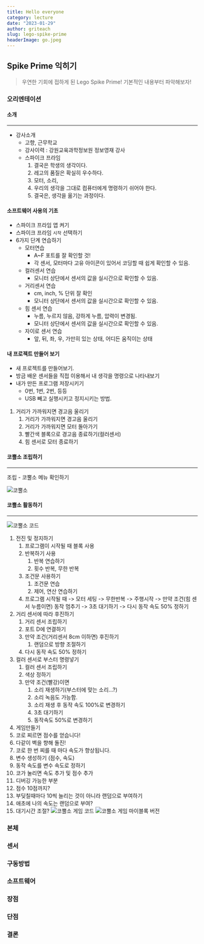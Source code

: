 ```yaml
---
title: Hello everyone
category: lecture
date: "2023-01-29"
author: griteach
slug: lego-spike-prime
headerImage: go.jpeg
---
```


## Spike Prime 익히기

> 우연한 기회에 접하게 된 Lego Spike Prime! 기본적인 내용부터 파악해보자!

### 오리엔테이션

#### 소개

---

- 강사소개
  - 고향, 근무학교
  - 강사이력 : 강원교육과학정보원 정보영재 강사
  - 스파이크 프라임
    1.  결국은 학생의 생각이다.
    2.  레고의 품질은 확실히 우수하다.
    3.  모터, 소리,
    4.  우리의 생각을 그대로 컴퓨터에게 명령하기 쉬어야 한다.
    5.  결국은, 생각을 옮기는 과정이다.

#### 소프트웨어 사용의 기초

- 스파이크 프라임 앱 켜기
- 스파이크 프라임 `시작` 선택하기
- 6가지 단계 연습하기
  - 모터연습
    - A~F 포트를 잘 확인할 것!
    - 각 센서, 모터마다 고유 아이콘이 있어서 코딩할 때 쉽게 확인할 수 있음.
  - 컬러센서 연습
    - 모니터 상단에서 센서의 값을 실시간으로 확인할 수 있음.
  - 거리센서 연습
    - cm, inch, % 단위 잘 확인
    - 모니터 상단에서 센서의 값을 실시간으로 확인할 수 있음.
  - 힘 센서 연습
    - 누름, 누르지 않음, 강하게 누름, 압력이 변경됨.
    - 모니터 상단에서 센서의 값을 실시간으로 확인할 수 있음.
  - 자이로 센서 연습
    - 앞, 뒤, 좌, 우, 가만히 있는 상태, 어디든 움직이는 상태

#### 내 프로젝트 만들어 보기

- 새 프로젝트를 만들어보기.
- 방금 배운 센서들을 직접 이용해서 내 생각을 명령으로 나타내보기
- 내가 만든 프로그램 저장시키기
  - 0번, 1번, 2번, 등등
  - USB 빼고 실행시키고 정지시키는 방법.

1. 거리가 가까워지면 경고음 울리기
   1. 거리가 가까워지면 경고음 울리기
   2. 거리가 가까워지면 모터 돌아가기
   3. 빨간색 블록으로 경고음 종료하기(컬러센서)
   4. 힘 센서로 모터 종료하기

#### 코뿔소 조립하기

---

조립 - 코뿔소 메뉴 확인하기

![코뿔소](./screenshot1.png)

#### 코뿔소 활동하기

---

![코뿔소 코드](./rhino.png)

1. 전진 및 정지하기
   1. 프로그램이 시작될 때 블록 사용
   2. 반복하기 사용
      1. 반복 연습하기
      2. 횟수 반복, 무한 반복
   3. 조건문 사용하기
      1. 조건문 연습
      2. 제어, 연산 연습하기
   4. 프로그램 시작될 때 -> 모터 세팅 -> 무한반복 -> 주행시작 -> 만약 조건(힘 센서 누름이면) 동작 멈추기 -> 3초 대기하기 -> 다시 동작 속도 50% 정하기
2. 거리 센서에 따라 후진하기
   1. 거리 센서 조립하기
   2. 포트 D에 연결하기
   3. 만약 조건(거리센서 8cm 이하면) 후진하기
      1. 랜덤으로 방향 조절하기
   4. 다시 동작 속도 50% 정하기
3. 컬러 센서로 부스터 명령넣기
   1. 컬러 센서 조립하기
   2. 색상 정하기
   3. 만약 조건(빨강)이면
      1. 소리 재생하기(부스터에 맞는 소리...?)
      2. 소리 녹음도 가능함.
      3. 소리 재생 후 동작 속도 100%로 변경하기
      4. 3초 대기하기
      5. 동작속도 50%로 변경하기
4. 게임만들기
5. 코로 찌르면 점수를 얻습니다!
6. 다같이 벽을 향해 돌진!
7. 코로 한 번 찌를 때 마다 속도가 향상됩니다.
8. 변수 생성하기 (점수, 속도)
9. 동작 속도를 변수 속도로 정하기
10. 코가 눌리면 속도 추가 및 점수 추가
11. 디버깅 가능한 부분
12. 점수 10점까지?
13. 부딪칠때마다 10씩 늘리는 것이 아니라 랜덤으로 부여하기
14. 애초에 나의 속도는 랜덤으로 부여?
15. 대기시간 조절?
    ![코뿔소 게임 코드](./game.png)
    ![코뿔소 게임 마이블록 버전](./gamemyblock.png)

### 본체

### 센서

### 구동방법

### 소프트웨어

### 장점

### 단점

### 결론
